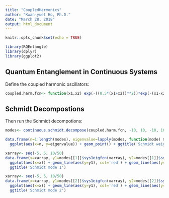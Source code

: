 ```yaml
---
title: "CoupledHarmonics"
author: "Kwan-yuet Ho, Ph.D."
date: "March 28, 2018"
output: html_document
---
```


```r
knitr::opts_chunk$set(echo = TRUE)
```

```r
library(RQEntangle)
library(dplyr)
library(ggplot2)
```

## Quantum Entanglement in Continuous Systems

Define the coupled harmonic oscillators:

```r
coupled.harm.fcn<- function(x1,x2) exp(-((0.5*(x1+x2))**2))*exp(-(x1-x2)**2)*sqrt(2./pi)
```

## Schmidt Decompostions

Then run the Schmidt decompotions:

```r
modes<- continuous.schmidt.decompose(coupled.harm.fcn, -10, 10, -10, 10)
```

```r
data.frame(n=1:length(modes), eigenvalue=lapply(modes, function(mode) mode$eigenvalue) %>% unlist) %>% 
  ggplot(aes(x=n, y=eigenvalue)) + geom_point() + ggtitle('Schmidt weights')
```
```r
xarray<- seq(-5, 5, 10/50)
data.frame(x=xarray, y1=modes[[1]]$sys1eigfcn(xarray), y2=modes[[1]]$sys2eigfcn(xarray)) %>%
  ggplot(aes(x=x)) + geom_line(aes(y=y1), col='red') + geom_line(aes(y=y2), col='blue') + xlab('x') + ylab('y') + 
  ggtitle('Schmidt mode 1')
```
```r
xarray<- seq(-5, 5, 10/50)
data.frame(x=xarray, y1=modes[[2]]$sys1eigfcn(xarray), y2=modes[[2]]$sys2eigfcn(xarray)) %>%
  ggplot(aes(x=x)) + geom_line(aes(y=y1), col='red') + geom_line(aes(y=y2), col='blue') + xlab('x') + ylab('y') + 
  ggtitle('Schmidt mode 2')
```

